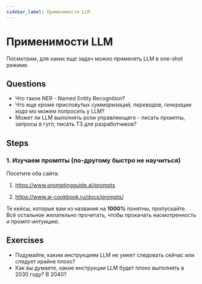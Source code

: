 ```yaml
---
sidebar_label: Применимости LLM
---
```


# Применимости LLM

Посмотрим, для каких еще задач можно применять LLM в one-shot режиме.

## Questions

- Что такое NER - Named Entity Recognition?
- Что еще кроме присловутых *суммаризаций, переводов, генерации кода* мо можем попросить у LLM?
- Может ли LLM выполнять роли управляющего - писать промпты, запросы в гугл, писать ТЗ для разработчиков?

## Steps

### 1. Изучаем промпты (по-другому быстро не научиться)

Посетите оба сайта:

1. https://www.promptingguide.ai/prompts

2. https://www.ai-cookbook.ru/docs/prompts/

Те кейсы, которые вам из названия на **1000%** понятны, пропускайте. Всё остальное желательно прочитать, чтобы прокачать насмотренность и промпт-*интуицию*.

## Exercises

- Подумайте, каким инструкциям LLM не умеет следовать сейчас или следует крайне плохо?
- Как вы думаете, какие инструкции LLM будет плохо выполнять в 2030 году? В 2040?



